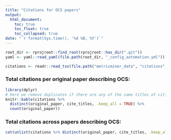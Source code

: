```yaml
---
title: "Citations for OCS papers"
output:
  html_document:
    toc: true
    toc_float: true
    toc_collapsed: true
date: "`r format(Sys.time(), '%d %B, %Y')`"
---
```


```r
root_dir <- rprojroot::find_root(rprojroot::has_dir(".git"))
yaml <- yaml::read_yaml(file.path(root_dir, "_config_automation.yml"))

citations <- readr::read_tsv(file.path("metricminer_data", "citations", "citations.tsv"))

```

### Total citations per original paper describing OCS:

```r
library(dplyr)
# here we remove duplicates if there are any of the same titles of citing papers for each original paper and then get a count of the number of rows for each original paper (aka how many times it is cited)
knitr::kable(citations %>%
  distinct(original_paper, cite_titles, .keep_all = TRUE) %>%
  count(original_paper))
```

### Total citations across papers describing OCS:

```r
cat(unlist(citations %>% distinct(original_paper, cite_titles, .keep_all = TRUE) %>% count(original_paper)%>% dplyr::summarize(download_total = sum(n)), use.names = FALSE))
```
